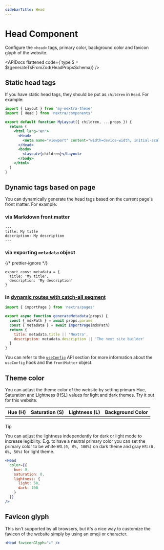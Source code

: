```yaml
---
sidebarTitle: Head
---
```



# Head Component

Configure the `<head>` tags, primary color, background color and favicon glyph
of the website.

<APIDocs
  flattened
  code={`type $ = ${generateTsFromZod(HeadPropsSchema)}
/>

## Static head tags

If you have static head tags, they should be put as `children` in `Head`. For
example:

```jsx filename="app/layout.jsx" {8}
import { Layout } from 'my-nextra-theme'
import { Head } from 'nextra/components'

export default function MyLayout({ children, ...props }) {
  return (
    <html lang="en">
      <Head>
        <meta name="viewport" content="width=device-width, initial-scale=1.0" />
      </Head>
      <body>
        <Layout>{children}</Layout>
      </body>
    </html>
  )
}
```

## Dynamic tags based on page

You can dynamically generate the head tags based on the current page's front
matter. For example:

### via Markdown front matter

```mdx filename="my-page/page.mdx"
---
title: My title
description: My description
---
```

### via exporting `metadata` object

{/* prettier-ignore */}
```mdx filename="my-page/page.mdx"
export const metadata = {
  title: 'My title',
  description: 'My description'
}
```

### in [dynamic routes with catch-all segment](https://nextjs.org/docs/app/building-your-application/routing/dynamic-routes#catch-all-segments)

```jsx filename="app/[[...mdxPath]]/page.jsx"
import { importPage } from 'nextra/pages'

export async function generateMetadata(props) {
  const { mdxPath } = await props.params
  const { metadata } = await importPage(mdxPath)
  return {
    title: metadata.title || 'Nextra',
    description: metadata.description || 'The next site builder'
  }
}
```

You can refer to the [`useConfig`](/docs/docs-theme/api) API section for more
information about the `useConfig` hook and the `frontMatter` object.

## Theme color

You can adjust the theme color of the website by setting primary Hue, Saturation
and Lightness (HSL) values for light and dark themes. Try it out for this
website:

| Hue (H)                                            | Saturation (S)                                            | Lightness (L)                                             | Background Color   |
| -------------------------------------------------- | --------------------------------------------------------- | --------------------------------------------------------- | ------------------ |
| <Slider max={360} cssVar="--nextra-primary-hue" /> | <Slider max={100} cssVar="--nextra-primary-saturation" /> | <Slider max={100} cssVar="--nextra-primary-lightness"  /> | <BackgroundColor/> |

> [!TIP]
>
> You can adjust the lightness independently for dark or light mode to increase
> legibility. E.g. to have a neutral primary color you can set the primary color
> to be white `HSL(0, 0%, 100%)` on dark theme and gray `HSL(0, 0%, 50%)` for
> light theme.
>
> ```jsx filename="app/layout.jsx"
> <Head
>   color={{
>     hue: 0,
>     saturation: 0,
>     lightness: {
>       light: 50,
>       dark: 100
>     }
>   }}
> />
> ```

## Favicon glyph

This isn't supported by all browsers, but it's a nice way to customize the
favicon of the website simply by using an emoji or character.

```jsx filename="app/layout.jsx"
<Head faviconGlyph="✦" />
```
